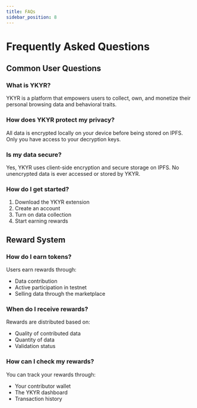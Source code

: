 ```yaml
---
title: FAQs
sidebar_position: 8
---
```


# Frequently Asked Questions

## Common User Questions

### What is YKYR?
YKYR is a platform that empowers users to collect, own, and monetize their personal browsing data and behavioral traits.

### How does YKYR protect my privacy?
All data is encrypted locally on your device before being stored on IPFS. Only you have access to your decryption keys.

### Is my data secure?
Yes, YKYR uses client-side encryption and secure storage on IPFS. No unencrypted data is ever accessed or stored by YKYR.

### How do I get started?
1. Download the YKYR extension
2. Create an account
3. Turn on data collection
4. Start earning rewards

## Reward System

### How do I earn tokens?
Users earn rewards through:
* Data contribution
* Active participation in testnet
* Selling data through the marketplace

### When do I receive rewards?
Rewards are distributed based on:
* Quality of contributed data
* Quantity of data
* Validation status

### How can I check my rewards?
You can track your rewards through:
* Your contributor wallet
* The YKYR dashboard
* Transaction history